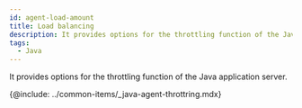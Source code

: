 ```yaml
---
id: agent-load-amount
title: Load balancing
description: It provides options for the throttling function of the Java application server.
tags:
  - Java
---
```


It provides options for the throttling function of the Java application server.

{@include: ../common-items/_java-agent-throttring.mdx}
